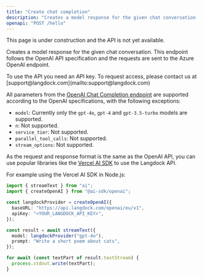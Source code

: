 ```yaml
---
title: "Create chat completion"
description: "Creates a model response for the given chat conversation."
openapi: "POST /hello"
---
```


<Warning>
  This page is under construction and the API is not yet available.
</Warning>

Creates a model response for the given chat conversation. This endpoint follows the OpenAI API specification and the requests are sent to the Azure OpenAI endpoint.

<Info>
  To use the API you need an API key. To request access, please contact us at
  [support@langdock.com](mailto:support@langdock.com)
</Info>

All parameters from the [OpenAI Chat Completion endpoint](https://platform.openai.com/docs/api-reference/chat/create) are supported according to the OpenAI specifications, with the following exceptions:

- `model`: Currently only the `gpt-4o`, `gpt-4` and `gpt-3.5-turbo` models are supported.
- `n`: Not supported.
- `service_tier`: Not supported.
- `parallel_tool_calls`: Not supported.
- `stream_options`: Not supported.

As the request and response format is the same as the OpenAI API, you can use popular libraries like the [Vercel AI SDK](https://sdk.vercel.ai/docs/introduction) to use the Langdock API.

For example using the Vercel AI SDK in Node.js:

```typescript
import { streamText } from "ai";
import { createOpenAI } from "@ai-sdk/openai";

const langdockProvider = createOpenAI({
  baseURL: "https://api.langdock.com/openai/eu/v1",
  apiKey: "<YOUR_LANGDOCK_API_KEY>",
});

const result = await streamText({
  model: langdockProvider("gpt-4o"),
  prompt: "Write a short poem about cats",
});

for await (const textPart of result.textStream) {
  process.stdout.write(textPart);
}
```
